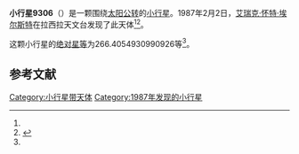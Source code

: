 {{Infobox planet
| bgcolour = #FFFFC0
| name = 9306 Pittosporum
| symbol = 
| image = 
| caption = 
| discovery = yes
| discovery_ref = 
| discoverer = [[艾瑞克·怀特·埃尔斯特|艾瑞克·怀特·埃尔斯特]]
| discovery_site = [[拉西拉天文台|拉西拉天文台]] 
| discovered = 1987年2月2日
| designations = yes
| mp_name = 
| named_after = 
| alt_names = 1987 CG/ 1975 XL1 / 1987 GY / 1990 XU1 / 1994 SD4 / 1997 FY
| mp_category = [[主带小行星|主带小行星]]
| orbit_ref = <ref name="a">[http://ssd.jpl.nasa.gov/sbdb.cgi?sstr=9306 9306 Pittosporum] {{Wayback|url=http://ssd.jpl.nasa.gov/sbdb.cgi?sstr=9306 |date=20201124035032 }}，小行星數據庫瀏覽器（JPL Small-Body Database Browser）－[[美国国家航空航天局|美国国家航空航天局]]喷气推进实验室</ref>
| epoch = 2456400.5 (2013年4月18日更新)
| aphelion = {{convert|2.94400743055022|AU|km|3|abbr=on|lk=out}}
| perihelion = {{convert|2.808508528232486|AU|km|3|abbr=on}}
| semimajor = {{convert|2.876257979391353|AU|km|3|abbr=on}}
| eccentricity = 0.02355472
| period = 1781.722981 [[日|日]]<br />4.88[[儒略年|儒略年]]
| avg_speed = 
| inclination = 1.549486907419312
| asc_node = 5.026489854449821
| mean_anomaly = 
| arg_peri = 266.4054930990926
| satellites = 
| physical_characteristics = yes
| dimensions = 
| mass = 
| density = 
| surface_grav = 
| escape_velocity = 
| sidereal_day = 
| axial_tilt = 
| pole_ecliptic_lat = 
| pole_ecliptic_lon = 
| albedo = 
| temperatures= 
| temp_name1 = 
| mean_temp_1 = 
| max_temp_1 = 
| temp_name2 = 
| max_temp_2 = 
| spectral_type = 
| abs_magnitude = 266.4054930990926
}}

'''小行星9306'''（{{lang-en|9306 Pittosporum}}）是一颗围绕[[太阳|太阳]][[公转|公转]]的[[小行星|小行星]]。1987年2月2日，[[艾瑞克·怀特·埃尔斯特|艾瑞克·怀特·埃尔斯特]]在拉西拉天文台发现了此天体<ref name="a" /><ref>{{cite news|title=小行星列表|url=http://cfa-www.harvard.edu/iau/lists/NumberedMPs.txt|accessdate=2013-07-08|newspaper=哈佛大学|archive-date=2008-05-17|archive-url=https://web.archive.org/web/20080517010638/http://cfa-www.harvard.edu/iau/lists/NumberedMPs.txt|dead-url=no}}</ref>。

这颗小行星的[[绝对星等|绝对星等]]为266.4054930990926等<ref name="a" />。

==参考文献==
{{reflist}}
{{Minor Planet Number|[[小行星9305|小行星9305]]|[[小行星9307|小行星9307]]}}

{{小天体}}

[[Category:小行星带天体|Category:小行星带天体]]
[[Category:1987年发现的小行星|Category:1987年发现的小行星]]

{{asteroid-stub}}